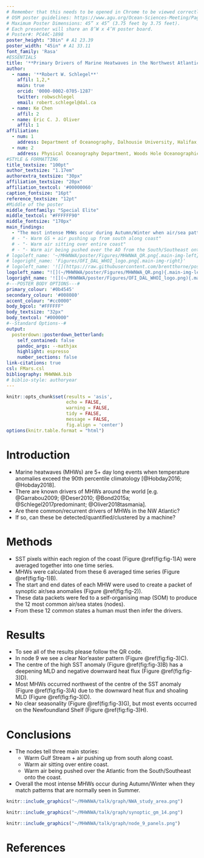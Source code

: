 ```yaml
---
# Remember that this needs to be opened in Chrome to be viewed correctly and when creating the PDF
# OSM poster guidelines: https://www.agu.org/Ocean-Sciences-Meeting/Pages/Presenter-Guidelines#1
# Maximum Poster Dimensions: 45” x 45” (3.75 feet by 3.75 feet). 
# Each presenter will share an 8’W x 4’H poster board.
# Poster#: PC44C-1898
poster_height: "30in" # A1 23.39
poster_width: "45in" # A1 33.11
font_family: 'Rasa'
#ESSENTIALS
title: '**Primary Drivers of Marine Heatwaves in the Northwest Atlantic**'
author:
  - name: '**Robert W. Schlegel**'
    affil: 1,2,*
    main: true
    orcid: '0000-0002-0705-1287'
    twitter: robwschlegel 
    email: robert.schlegel@dal.ca
  - name: Ke Chen
    affil: 2
  - name: Eric C. J. Oliver
    affil: 1
affiliation:
  - num: 1
    address: Department of Oceanography, Dalhousie University, Halifax, Nova Scotia, Canada
  - num: 2
    address: Physical Oceanography Department, Woods Hole Oceanographic Institution, Woods Hole, Massachusetts, USA
#STYLE & FORMATTING
title_textsize: "100pt"
author_textsize: "1.17em"
authorextra_textsize: "30px"
affiliation_textsize: "20px"
affiliation_textcol: '#00000060'
caption_fontsize: "16pt"
reference_textsize: "12pt"
#Middle of the poster
middle_fontfamily: "Special Elite"
middle_textcol: "#FFFFFF90"
middle_fontsize: "170px"
main_findings:
  - "The most intense MHWs occur during Autumn/Winter when air/sea patterns match those normally seen in Summer"
  # - "- Warm GS + air pushing up from south along coast"
  # - "- Warm air sitting over entire coast"
  # - "- Warm air being pushed over the AO from the South/Southeast onto the coast"
# logoleft_name: '~/MHWNWA/poster/Figures/MHWNWA_QR.png{.main-img-left}'
# logoright_name: 'Figures/OFI_DAL_WHOI_logo.png{.main-img-right}'
# logoleft_name: '![](https://raw.githubusercontent.com/brentthorne/posterdown/master/images/qr-code-black.png){.main-img-left}'
logoleft_name: "![](~/MHWNWA/poster/Figures/MHWNWA_QR.png){.main-img-left}"
logoright_name: '![](~/MHWNWA/poster/Figures/OFI_DAL_WHOI_logo.png){.main-img-right}'
#---POSTER BODY OPTIONS---#
primary_colour: '#0b4545'
secondary_colour: '#008080' 
accent_colour: "#cc0000"
body_bgcol: "#FFFFFF"
body_textsize: "32px"
body_textcol: "#000000"
#--Standard Options--#
output: 
  posterdown::posterdown_betterland:
    self_contained: false
    pandoc_args: --mathjax
    highlight: espresso
    number_sections: false
link-citations: true
csl: FMars.csl
bibliography: MHWNWA.bib
# biblio-style: authoryear
---
```


```r
knitr::opts_chunk$set(results = 'asis',
                      echo = FALSE,
                      warning = FALSE,
                      tidy = FALSE,
                      message = FALSE,
                      fig.align = 'center')
options(knitr.table.format = "html") 
```

# Introduction

- Marine heatwaves (MHWs) are 5+ day long events when temperature anomalies exceed the 90th percentile climatology [@Hobday2016; @Hobday2018].  
- There are known drivers of MHWs around the world [e.g. @Garrabou2009; @Deser2010; @Bond2015a; @Schlegel2017predominant; @Oliver2018tasmania].  
- Are there common/recurrent drivers of MHWs in the NW Atlantic?  
- If so, can these be detected/quantified/clustered by a machine?  

# Methods

- SST pixels within each region of the coast (Figure \@ref(fig:fig-1)A) were averaged together into one time series.  
- MHWs were calculated from these 6 averaged time series (Figure \@ref(fig:fig-1)B).  
- The start and end dates of each MHW were used to create a packet of synoptic air/sea anomalies (Figure \@ref(fig:fig-2)).  
- These data packets were fed to a self-organising map (SOM) to produce the 12 most common air/sea states (nodes). 
- From these 12 common states a human must then infer the drivers.

# Results

<!-- - Figure \@ref(fig:fig-3) shows the results from node 9 of the SOM.   -->
- To see all of the results please follow the QR code.  
- In node 9 we see a clear Nor'easter pattern (Figure \@ref(fig:fig-3)C).  
- The centre of the high SST anomaly (Figure \@ref(fig:fig-3)B) has a deepening MLD and negative downward heat flux (Figure \@ref(fig:fig-3)D).  
- Most MHWs occurred northwest of the centre of the SST anomaly (Figure \@ref(fig:fig-3)A) due to the downward heat flux and shoaling MLD (Figure \@ref(fig:fig-3)D). 
- No clear seasonality (Figure \@ref(fig:fig-3)G), but most events occurred on the Newfoundland Shelf (Figure \@ref(fig:fig-3)H).  

# Conclusions

<!-- - The SOM technique functions better in the Northwest Atlantic if the Labrador Sea is excluded from the study area.   -->
<!--   - This is important to note as it supports the argument that this methodology is limited in scale.   -->
<!--   - It is likely that this SOM technique will not work on scales larger than one meso-scale feature at a time.   -->
- The nodes tell three main stories:
  - Warm Gulf Stream + air pushing up from south along coast.
  - Warm air sitting over entire coast.
  - Warm air being pushed over the Atlantic from the South/Southeast onto the coast.
- Overall the most intense MHWs occur during Autumn/Winter when they match patterns that are normally seen in Summer.

<!-- # Future work -->

<!-- Extend the methodology seen here into the third and fourth dimensions of the data.   -->
<!-- Run this same analysis 1, 2, 3, etc. months prior to the MHWs to see how well it detects patterns.   -->
<!-- Test these drivers (node synoptic states) as predictors for events in different data products.   -->
<!-- Rank the drivers by their predictive accuracy.   -->
<!-- Create operational prediction data layer for public use/consumption.   -->

```r
knitr::include_graphics("~/MHWNWA/talk/graph/NWA_study_area.png")
```

```r
knitr::include_graphics("~/MHWNWA/talk/graph/synoptic_gm_14.png")
```

```r
knitr::include_graphics("~/MHWNWA/talk/graph/node_9_panels.png")
```

# References
